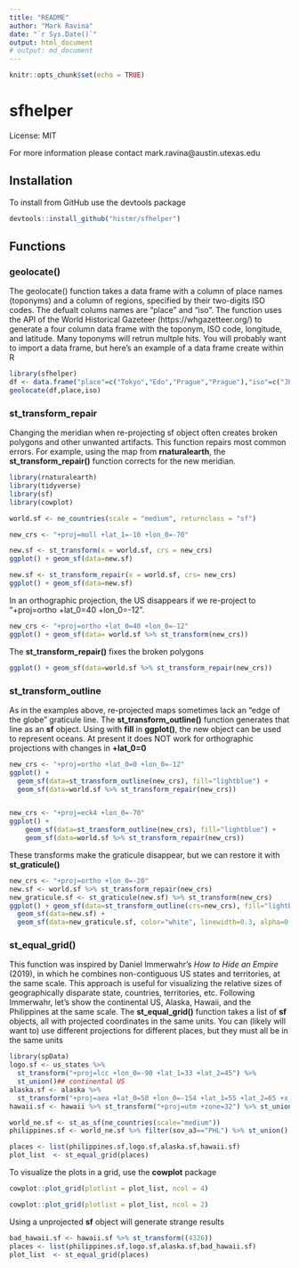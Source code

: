 ```yaml
---
title: "README"
author: "Mark Ravina"
date: "`r Sys.Date()`"
output: html_document
# output: md_document
---
```


```r
knitr::opts_chunk$set(echo = TRUE)
```

# sfhelper

License: MIT

For more information please contact mark.ravina@austin.utexas.edu

## Installation

To install from GitHub use the devtools package

```r
devtools::install_github("histmr/sfhelper")
```
## Functions

### geolocate()

The geolocate() function takes a data frame with a column of place names (toponyms) and a column of regions, specified by their two-digits ISO codes. The defualt colums names are "place" and "iso". The function uses the API of the World Historical Gazeteer (https://whgazetteer.org/) to generate a four column data frame with the toponym, ISO code, longitude, and latitude. Many toponyms will retrun multple hits. You will probably want to import a data frame, but here's an example of a data frame create within R

```r
library(sfhelper)
df <- data.frame("place"=c("Tokyo","Edo","Prague","Prague"),"iso"=c("JP","JP","CZ",""))
geolocate(df,place,iso)
```

### st_transform_repair

Changing the meridian when re-projecting sf object often creates broken polygons and other unwanted artifacts. This function repairs most common errors. For example, using the map  from **rnaturalearth**, the **st_transform_repair()** function corrects for the new meridian.

```r
library(rnaturalearth)
library(tidyverse)
library(sf)
library(cowplot)

world.sf <- ne_countries(scale = "medium", returnclass = "sf")

new_crs <- "+proj=moll +lat_1=-10 +lon_0=-70"

new.sf <- st_transform(x = world.sf, crs = new_crs)
ggplot() + geom_sf(data=new.sf)

new.sf <- st_transform_repair(x = world.sf, crs= new_crs)
ggplot() + geom_sf(data=new.sf)
```

In an orthographic projection, the US disappears if we re-project to "+proj=ortho +lat_0=40 +lon_0=-12".

```r
new_crs <- "+proj=ortho +lat_0=40 +lon_0=-12"
ggplot() + geom_sf(data= world.sf %>% st_transform(new_crs))
```

The **st_transform_repair()** fixes the broken polygons

```r
ggplot() + geom_sf(data=world.sf %>% st_transform_repair(new_crs))
```

### st_transform_outline

As in the examples above, re-projected maps sometimes lack an "edge of the globe" graticule line. The **st_transform_outline()** function generates that line as an **sf** object. Using with **fill** in **ggplot()**, the new object can be used to represent oceans. At present it does NOT work for orthographic projections with changes in **+lat_0=0**

```r
new_crs <- "+proj=ortho +lat_0=0 +lon_0=-12"
ggplot() + 
  geom_sf(data=st_transform_outline(new_crs), fill="lightblue") +
  geom_sf(data=world.sf %>% st_transform_repair(new_crs))


new_crs <- "+proj=eck4 +lon_0=-70"
ggplot() + 
    geom_sf(data=st_transform_outline(new_crs), fill="lightblue") +
    geom_sf(data=world.sf %>% st_transform_repair(new_crs))
```

These transforms make the graticule disappear, but we can restore it with **st_graticule()**

```r
new_crs <- "+proj=ortho +lon_0=-20"
new.sf <- world.sf %>% st_transform_repair(new_crs)
new_graticule.sf <- st_graticule(new.sf) %>% st_transform(new_crs)
ggplot() + geom_sf(data=st_transform_outline(crs=new_crs), fill="lightblue") +
  geom_sf(data=new.sf) +
  geom_sf(data=new_graticule.sf, color="white", linewidth=0.3, alpha=0.7)
```

### st_equal_grid()

This function was inspired by Daniel Immerwahr's *How to Hide an Empire* (2019), in which he combines non-contiguous US states and territories, at the same scale. This  approach is useful for visualizing the relative sizes of geographically disparate state, countries, territories, etc. Following Immerwahr, let's show the continental US, Alaska, Hawaii, and the Philippines at the same scale. The **st_equal_grid()** function takes a list of **sf** objects, all with projected coordinates in the same units. You can (likely will want to) use different projections for different places, but they must all be in the same units

```r
library(spData)
logo.sf <- us_states %>% 
  st_transform("+proj=lcc +lon_0=-90 +lat_1=33 +lat_2=45") %>% 
  st_union()## continental US
alaska.sf <- alaska %>% 
  st_transform("+proj=aea +lat_0=50 +lon_0=-154 +lat_1=55 +lat_2=65 +x_0=0 +y_0=0 +ellps=GRS80 +towgs84=0,0,0,0,0,0,0 +units=m +no_defs +type=crs") %>% st_union()
hawaii.sf <- hawaii %>% st_transform("+proj=utm +zone=32") %>% st_union()

world_ne.sf <- st_as_sf(ne_countries(scale="medium"))
philippines.sf <- world_ne.sf %>% filter(sov_a3=="PHL") %>% st_union() %>% st_transform(3121) # https://epsg.io/3121

places <- list(philippines.sf,logo.sf,alaska.sf,hawaii.sf)
plot_list  <- st_equal_grid(places)
```

To visualize the plots in a grid, use the **cowplot** package

```r
cowplot::plot_grid(plotlist = plot_list, ncol = 4)
```

```r
cowplot::plot_grid(plotlist = plot_list, ncol = 2)
```

Using a unprojected **sf** object will generate strange results

```r
bad_hawaii.sf <- hawaii.sf %>% st_transform((4326))
places <- list(philippines.sf,logo.sf,alaska.sf,bad_hawaii.sf)
plot_list  <- st_equal_grid(places)
```
